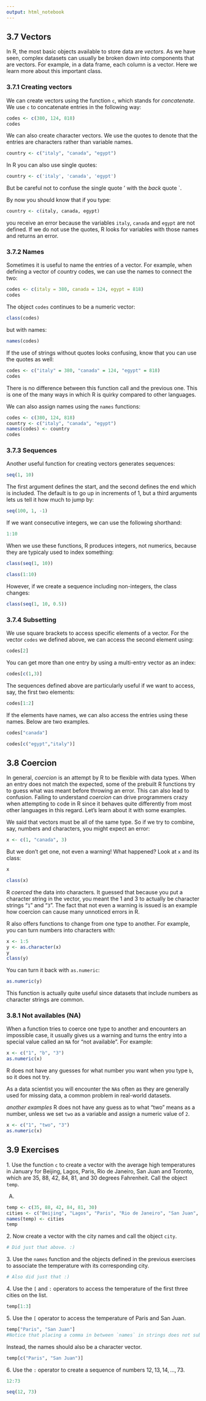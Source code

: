 ```yaml
---
output: html_notebook
---
```


## 3.7 Vectors

In R, the most basic objects available to store data are _vectors_. As we have seen, complex datasets can usually be broken down into components that are vectors. For example, in a data frame, each column is a vector. Here we learn more about this important class.


### 3.7.1 Creating vectors

We can create vectors using the function `c`, which stands for _concatenate_. We use `c` to concatenate entries in the following way:

```r
codes <- c(380, 124, 818)
codes
```

We can also create character vectors. We use the quotes to denote that the entries are characters rather than variable names.

```r
country <- c("italy", "canada", "egypt")
```

In R you can also use single quotes:

```r
country <- c('italy', 'canada', 'egypt')
```

But be careful not to confuse the single quote ' with the _back_ quote `.

By now you should know that if you type:

```r
country <- c(italy, canada, egypt)
```

you receive an error because the variables `italy`, `canada` and `egypt` are not defined. If we do not use the quotes, R looks for variables with those names and returns an error.


### 3.7.2 Names

Sometimes it is useful to name the entries of a vector. For example, when defining a vector of country codes, we can use the names to connect the two:

```r
codes <- c(italy = 380, canada = 124, egypt = 818)
codes
```

The object `codes` continues to be a numeric vector:

```r
class(codes)
```

but with names:

```r
names(codes)
```

If the use of strings without quotes looks confusing, know that you can use the quotes as well:

```r
codes <- c("italy" = 380, "canada" = 124, "egypt" = 818)
codes
```

There is no difference between this function call and the previous one. This is one of the many ways in which R is quirky compared to other languages.

We can also assign names using the `names` functions:

```r
codes <- c(380, 124, 818)
country <- c("italy", "canada", "egypt")
names(codes) <- country
codes
```


### 3.7.3 Sequences

Another useful function for creating vectors generates sequences:

```r
seq(1, 10)
```

The first argument defines the start, and the second defines the end which is included. The default is to go up in increments of 1, but a third arguments lets us tell it how much to jump by:

```r
seq(100, 1, -1)
```

If we want consecutive integers, we can use the following shorthand:

```r
1:10
```

When we use these functions, R produces integers, not numerics, because they are typicaly used to index something:

```r
class(seq(1, 10))
```
```r
class(1:10)
```

However, if we create a sequence including non-integers, the class changes:
```r
class(seq(1, 10, 0.5))
```


### 3.7.4 Subsetting

We use square brackets to access specific elements of a vector. For the vector `codes` we defined above, we can access the second element using:

```r
codes[2]
```

You can get more than one entry by using a multi-entry vector as an index:
```r
codes[c(1,3)]
```
The sequences defined above are particularly useful if we want to access, say, the first two elements:

```r
codes[1:2]
```
If the elements have names, we can also access the entries using these names. Below are two examples.

```r
codes["canada"]
```
```r
codes[c("egypt","italy")]
```

## 3.8 Coercion

In general, _coercion_ is an attempt by R to be flexible with data types. When an entry does not match the expected, some of the prebuilt R functions try to guess what was meant before throwing an error. This can also lead to confusion. Failing to understand _coercion_ can drive programmers crazy when attempting to code in R since it behaves quite differently from most other languages in this regard. Let's learn about it with some examples.

We said that vectors must be all of the same type. So if we try to combine, say, numbers and characters, you might expect an error:

```r
x <- c(1, "canada", 3)
```

But we don't get one, not even a warning! What happened? Look at `x` and its class:

```r
x
```
```r
class(x)
```

R _coerced_ the data into characters. It guessed that because you put a character string in the vector, you meant the 1 and 3 to actually be character strings "`1`" and "`3`". The fact that not even a warning is issued is an example how coercion can cause many unnoticed errors in R.

R also offers functions to change from one type to another. For example, you can turn numbers into characters with:

```r
x <- 1:5
y <- as.character(x)
y
class(y)
```

You can turn it back with `as.numeric`:
```r
as.numeric(y)
```

This function is actually quite useful since datasets that include numbers as character strings are common.

### 3.8.1 Not availables (NA)

When a function tries to coerce one type to another and encounters an impossible case, it usually gives us a warning and turns the entry into a special value called an `NA` for "not available". For example:

```r
x <- c("1", "b", "3")
as.numeric(x)
```

R does not have any guesses for what number you want when you type `b`, so it does not try.

As a data scientist you will encounter the `NA`s often as they are generally used for missing data, a common problem in real-world datasets.

*another examples*
R does not have any guess as to what "two" means as a number, unless we set `two` as a variable and assign a numeric value of `2`.
```r
x <- c("1", "two", "3")
as.numeric(x)
```

## 3.9 Exercises

1.\ Use the function `c` to create a vector with the average high temperatures in January for Beijing, Lagos, Paris, Rio de Janeiro, San Juan and Toronto, which are 35, 88, 42, 84, 81, and 30 degrees Fahrenheit. Call the object `temp`.

A.
```r
temp <- c(35, 88, 42, 84, 81, 30)
cities <- c("Beijing", "Lagos", "Paris", "Rio de Janeiro", "San Juan", "Toronto")
names(temp) <- cities
temp
```

2.\ Now create a vector with the city names and call the object `city`.

```r
# Did just that above. :)
```

3.\ Use the `names` function and the objects defined in the previous exercises to associate the temperature with its corresponding city.

```r
# Also did just that :)
```

4.\ Use the `[` and `:` operators to access the temperature of the first three cities on the list.

```r
temp[1:3]
```

5.\ Use the `[` operator to access the temperature of Paris and San Juan.
```r
temp["Paris", "San Juan"]
#Notice that placing a comma in between `names` in strings does not subset the two elements.
```

Instead, the names should also be a character vector.

```r
temp[c("Paris", "San Juan")]
```

6.\ Use the `:` operator to create a sequence of numbers $12, 13, 14, ..., 73$.

```r
12:73
```

```r
seq(12, 73)
```

